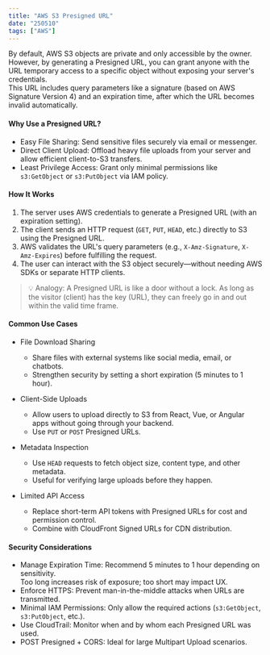 ```yaml
---
title: "AWS S3 Presigned URL"
date: "250510"
tags: ["AWS"]
---
```


By default, AWS S3 objects are private and only accessible by the owner.  
However, by generating a Presigned URL, you can grant anyone with the URL temporary access to a specific object without exposing your server's credentials.  
This URL includes query parameters like a signature (based on AWS Signature Version 4) and an expiration time, after which the URL becomes invalid automatically.

#### Why Use a Presigned URL?

- Easy File Sharing: Send sensitive files securely via email or messenger.
- Direct Client Upload: Offload heavy file uploads from your server and allow efficient client-to-S3 transfers.
- Least Privilege Access: Grant only minimal permissions like `s3:GetObject` or `s3:PutObject` via IAM policy.

#### How It Works

1. The server uses AWS credentials to generate a Presigned URL (with an expiration setting).
2. The client sends an HTTP request (`GET`, `PUT`, `HEAD`, etc.) directly to S3 using the Presigned URL.
3. AWS validates the URL's query parameters (e.g., `X-Amz-Signature`, `X-Amz-Expires`) before fulfilling the request.
4. The user can interact with the S3 object securely—without needing AWS SDKs or separate HTTP clients.

> 💡 Analogy: A Presigned URL is like a door without a lock. As long as the visitor (client) has the key (URL), they can freely go in and out within the valid time frame.

#### Common Use Cases

- File Download Sharing

  - Share files with external systems like social media, email, or chatbots.
  - Strengthen security by setting a short expiration (5 minutes to 1 hour).

- Client-Side Uploads

  - Allow users to upload directly to S3 from React, Vue, or Angular apps without going through your backend.
  - Use `PUT` or `POST` Presigned URLs.

- Metadata Inspection

  - Use `HEAD` requests to fetch object size, content type, and other metadata.
  - Useful for verifying large uploads before they happen.

- Limited API Access
  - Replace short-term API tokens with Presigned URLs for cost and permission control.
  - Combine with CloudFront Signed URLs for CDN distribution.

#### Security Considerations

- Manage Expiration Time: Recommend 5 minutes to 1 hour depending on sensitivity.  
  Too long increases risk of exposure; too short may impact UX.
- Enforce HTTPS: Prevent man-in-the-middle attacks when URLs are transmitted.
- Minimal IAM Permissions: Only allow the required actions (`s3:GetObject`, `s3:PutObject`, etc.).
- Use CloudTrail: Monitor when and by whom each Presigned URL was used.
- POST Presigned + CORS: Ideal for large Multipart Upload scenarios.
